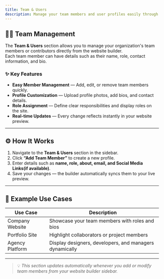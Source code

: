 ```yaml
---
title: Team & Users
description: Manage your team members and user profiles easily through the website builder.
---
```

## 🧑‍💼 Team Management

The **Team & Users** section allows you to manage your organization's team members or contributors directly from the website builder.  
Each team member can have details such as their name, role, contact information, and bio.

### ✨ Key Features

- **Easy Member Management** — Add, edit, or remove team members quickly.  
- **Profile Customization** — Upload profile photos, add bios, and contact details.  
- **Role Assignment** — Define clear responsibilities and display roles on the site.  
- **Real-time Updates** — Every change reflects instantly in your website preview.  

---

## ⚙️ How It Works

1. Navigate to the **Team & Users** section in the sidebar.  
2. Click **“Add Team Member”** to create a new profile.  
3. Enter details such as **name, role, about, email, and Social Media Links(if available)**.  
4. Save your changes — the builder automatically syncs them to your live preview.  

---

## 📘 Example Use Cases

| Use Case | Description |
|-----------|-------------|
| Company Website | Showcase your team members with roles and bios |
| Portfolio Site | Highlight collaborators or project members |
| Agency Platform | Display designers, developers, and managers dynamically |

---

> 💡 *This section updates automatically whenever you add or modify team members from your website builder sidebar.*
